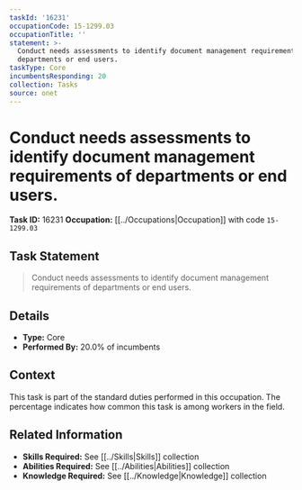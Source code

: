 ```yaml
---
taskId: '16231'
occupationCode: 15-1299.03
occupationTitle: ''
statement: >-
  Conduct needs assessments to identify document management requirements of
  departments or end users.
taskType: Core
incumbentsResponding: 20
collection: Tasks
source: onet
---
```

# Conduct needs assessments to identify document management requirements of departments or end users.

**Task ID:** 16231
**Occupation:** [[../Occupations|Occupation]] with code `15-1299.03`

## Task Statement

> Conduct needs assessments to identify document management requirements of departments or end users.

## Details

- **Type:** Core
- **Performed By:** 20.0% of incumbents

## Context

This task is part of the standard duties performed in this occupation. The percentage indicates how common this task is among workers in the field.

## Related Information

- **Skills Required:** See [[../Skills|Skills]] collection
- **Abilities Required:** See [[../Abilities|Abilities]] collection
- **Knowledge Required:** See [[../Knowledge|Knowledge]] collection
